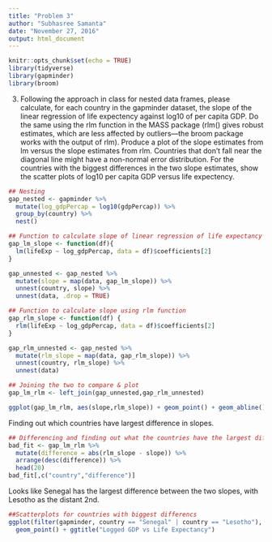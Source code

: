 ```yaml
---
title: "Problem 3"
author: "Subhasree Samanta"
date: "November 27, 2016"
output: html_document
---
```


```r
knitr::opts_chunk$set(echo = TRUE)
library(tidyverse)
library(gapminder)
library(broom)
```

3. Following the approach in class for nested data frames, please calculate, for each country in the gapminder dataset, the slope of the linear regression of life expectency against log10 of per capita GDP. Do the same using the rlm function in the MASS package (rlm() gives robust estimates, which are less affected by outliers---the broom package works with the output of rlm). Produce a plot of the slope estimates from lm versus the slope estimates from rlm. Countries that don't fall near the diagonal line might have a non-normal error distribution. For the countries with the biggest differences in the two slope estimates, show the scatter plots of log10 per capita GDP versus life expectency.

```r

## Nesting
gap_nested <- gapminder %>%
  mutate(log_gdpPercap = log10(gdpPercap)) %>%
  group_by(country) %>%
  nest()

## Function to calculate slope of linear regression of life expectancy against log10 of per capita GDP
gap_lm_slope <- function(df){
  lm(lifeExp ~ log_gdpPercap, data = df)$coefficients[2]
}

gap_unnested <- gap_nested %>%
  mutate(slope = map(data, gap_lm_slope)) %>%
  unnest(country, slope) %>%
  unnest(data, .drop = TRUE)

## Function to calculate slope using rlm function
gap_rlm_slope <- function(df) {
  rlm(lifeExp ~ log_gdpPercap, data = df)$coefficients[2]
}

gap_rlm_unnested <- gap_nested %>%
  mutate(rlm_slope = map(data, gap_rlm_slope)) %>%
  unnest(country, rlm_slope) %>%
  unnest(data)

## Joining the two to compare & plot
gap_lm_rlm <- left_join(gap_unnested,gap_rlm_unnested)

ggplot(gap_lm_rlm, aes(slope,rlm_slope)) + geom_point() + geom_abline()+ggtitle("lm slope estimates vs rlm slope estimates")
```


Finding out which countries have largest difference in slopes. 
```r
## Differencing and finding out what the countries have the largest differences
bad_fit <- gap_lm_rlm %>%
  mutate(difference = abs(rlm_slope - slope)) %>%
  arrange(desc(difference)) %>%
  head(20)
bad_fit[,c("country","difference")]

```  
  
  Looks like Senegal has the largest difference between the two slopes, with Lesotho as the distant 2nd. 
```r
##Scatterplots for countries with biggest differencs
ggplot(filter(gapminder, country == "Senegal" | country == "Lesotho"), aes(log10(gdpPercap), lifeExp, color = country)) +
  geom_point() + ggtitle("Logged GDP vs Life Expectancy")

```

